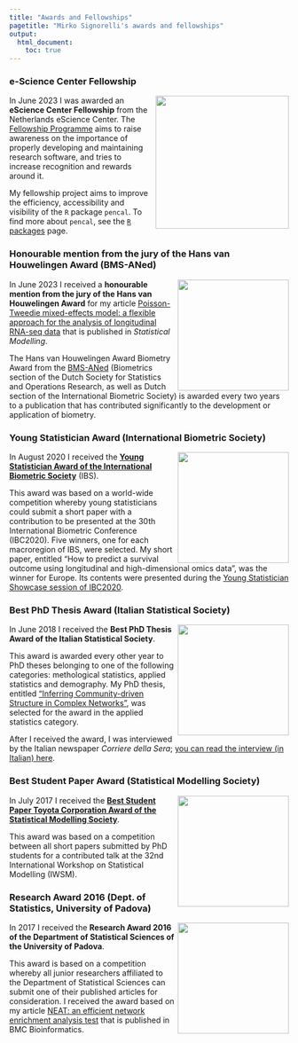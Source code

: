 ```yaml
---
title: "Awards and Fellowships"
pagetitle: "Mirko Signorelli's awards and fellowships"
output:
  html_document:
    toc: true
---
```


### e-Science Center Fellowship

<img src="images/eScience_Center.png" align="right" alt="" width="240" />

In June 2023 I was awarded an **eScience Center Fellowship** from the Netherlands eScience Center. The [Fellowship Programme](https://www.esciencecenter.nl/fellowship-programme) aims to raise awareness on the importance of properly developing and maintaining research software, and tries to increase recognition and rewards around it.

My fellowship project aims to improve the efficiency, accessibility and visibility of the `R` package `pencal`. To find more about `pencal`, see the [`R` packages](r.html) page.

### Honourable mention from the jury of the Hans van Houwelingen Award (BMS-ANed)

<img src="images/HvH_award_honourable_mention.png" align="right" alt="" width="200" />

In June 2023 I received a **honourable mention from the jury of the Hans van Houwelingen Award** for my article [Poisson-Tweedie mixed-effects model: a flexible approach for the analysis of longitudinal RNA-seq data](https://journals.sagepub.com/doi/10.1177/1471082X20936017) that is published in *Statistical Modelling*.

The Hans van Houwelingen Award Biometry Award from the [BMS-ANed](https://www.vvsor.nl/biometrics/) (Biometrics section of the Dutch Society for Statistics and Operations Research, as well as Dutch section of the International Biometric Society) is awarded every two years to a publication that has contributed significantly to the development or application of biometry. 

### Young Statistician Award (International Biometric Society)

<img src="images/award_YSS_IBS.png" align="right" alt="" width="200" />

In August 2020 I received the [**Young Statistician Award of the International Biometric Society**](https://www.vvsor.nl/biometrics/news/two-awards-for-bms-aned-members-at-ibc2020) (IBS).

This award was based on a world-wide competition whereby young statisticians could submit a short paper with a contribution to be presented at the 30th International Biometric Conference (IBC2020). Five winners, one for each macroregion of IBS, were selected. My short paper, entitled "How to predict a survival outcome using longitudinal and high-dimensional omics data", was the winner for Europe. Its contents were presented during the [Young Statistician Showcase session of IBC2020](https://www.ibc2020.org/scientific-programme/showcases).

### Best PhD Thesis Award (Italian Statistical Society)

<img src="images/award_best_phd_thesis_SIS.png" align="right" alt="" width="200" />

In June 2018 I received the **Best PhD Thesis Award of the Italian Statistical Society**. 

This award is awarded every other year to PhD theses belonging to one of the following categories: methological statistics, applied statistics and demography. My PhD thesis, entitled ["Inferring Community-driven Structure in Complex Networks"](https://www.researchgate.net/publication/322746472_Inferring_Community-driven_Structure_in_Complex_Networks), was selected for the award in the applied statistics category.

After I received the award, I was interviewed by the Italian newspaper *Corriere della Sera*; [you can read the interview (in Italian) here](https://bergamo.corriere.it/notizie/cronaca/18_ottobre_05/da-chiuduno-all-olanda-premiato-la-ricerca-statistica-politica-8bce14cc-c87b-11e8-81ab-863c582a99f0.shtml).

### Best Student Paper Award (Statistical Modelling Society)

<img src="images/award_best_student_paper_IWSM.png" align="right" alt="" width="200" />

In July 2017 I received the [**Best Student Paper Toyota Corporation Award of the Statistical Modelling Society**](https://journals.sagepub.com/doi/full/10.1177/1471082X17726638).

This award was based on a competition between all short papers submitted by PhD students for a contributed talk at the 32nd International Workshop on Statistical Modelling (IWSM).

### Research Award 2016 (Dept. of Statistics, University of Padova)

<img src="images/scienze_statistiche_unipd.jpeg" align="right" alt="" width="200" />

In 2017 I received the **Research Award 2016 of the Department of Statistical Sciences of the University of Padova**.

This award is based on a competition whereby all junior researchers affiliated to the Department of Statistical Sciences can submit one of their published articles for consideration. I received the award based on my article [NEAT: an efficient network enrichment analysis test](https://bmcbioinformatics.biomedcentral.com/articles/10.1186/s12859-016-1203-6) that is published in BMC Bioinformatics.


<!-- the part below is a fix to the menu not displaying properly
on the mobile version -->
<script src="https://code.jquery.com/jquery-3.3.1.slim.min.js" integrity="sha384-q8i/X+965DzO0rT7abK41JStQIAqVgRVzpbzo5smXKp4YfRvH+8abtTE1Pi6jizo" crossorigin="anonymous"></script>
<script src="https://cdn.jsdelivr.net/npm/popper.js@1.14.7/dist/umd/popper.min.js" integrity="sha384-UO2eT0CpHqdSJQ6hJty5KVphtPhzWj9WO1clHTMGa3JDZwrnQq4sF86dIHNDz0W1" crossorigin="anonymous"></script>
<script src="https://cdn.jsdelivr.net/npm/bootstrap@4.3.1/dist/js/bootstrap.min.js" integrity="sha384-JjSmVgyd0p3pXB1rRibZUAYoIIy6OrQ6VrjIEaFf/nJGzIxFDsf4x0xIM+B07jRM" crossorigin="anonymous"></script>